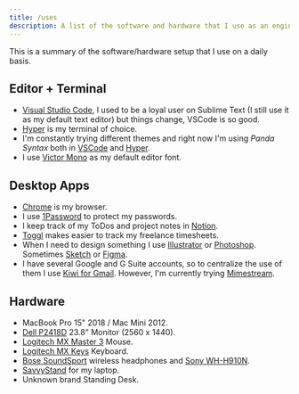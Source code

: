 ```yaml
---
title: /uses
description: A list of the software and hardware that I use as an engineer
---
```


This is a summary of the software/hardware setup that I use on a daily basis.

## Editor + Terminal

- [Visual Studio Code](https://code.visualstudio.com/), I used to be a loyal user on Sublime Text (I still use it as my default text editor) but things change, VSCode is so good.
- [Hyper](https://hyper.is/) is my terminal of choice.
- I'm constantly trying different themes and right now I'm using _Panda Syntax_ both in [VSCode](https://marketplace.visualstudio.com/items?itemName=tinkertrain.theme-panda) and [Hyper](https://github.com/siamak/hyperterm-panda).
- I use [Victor Mono](https://rubjo.github.io/victor-mono/) as my default editor font.

## Desktop Apps

- [Chrome](https://www.google.com/chrome/) is my browser.
- I use [1Password](https://1password.com/) to protect my passwords.
- I keep track of my ToDos and project notes in [Notion](https://www.notion.so/).
- [Toggl](https://toggl.com/) makes easier to track my freelance timesheets.
- When I need to design something I use [Illustrator](https://www.adobe.com/products/illustrator.html) or [Photoshop](https://www.adobe.com/products/photoshop.html). Sometimes [Sketch](https://www.sketch.com/) or [Figma](https://www.figma.com/).
- I have several Google and G Suite accounts, so to centralize the use of them I use [Kiwi for Gmail](https://www.kiwiforgmail.com/). However, I'm currently trying [Mimestream](https://mimestream.com/).

## Hardware

- MacBook Pro 15" 2018 / Mac Mini 2012.
- [Dell P2418D](https://www.amazon.com/Dell-P2418D-23-8-16-Monitor/dp/B074MMR1V3) 23.8" Monitor (2560 x 1440).
- [Logitech MX Master 3](https://www.logitech.com/en-us/product/mx-master-3.910-005620.html) Mouse.
- [Logitech MX Keys](https://www.logitech.com/en-us/products/keyboards/mx-keys-wireless-keyboard.920-009294.html) Keyboard.
- [Bose SoundSport](https://www.bose.com/en_us/products/headphones/earphones/soundsport-wireless.html#v=soundsport_wireless_black) wireless headphones and [Sony WH-H910N](https://www.sony.com/electronics/headband-headphones/wh-h910n).
- [SavvyStand](https://www.amazon.com/dp/B01M05SYJL) for my laptop.
- Unknown brand Standing Desk.

